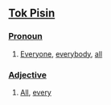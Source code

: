 ==[[Tok Pisin]]==
===[[Pronoun]]===

# [[Everyone]], [[everybody]], [[all]]

===[[Adjective]]===

# [[All]], [[every]]